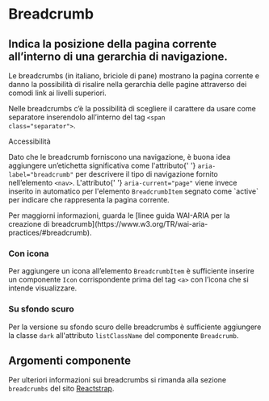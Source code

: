 
<Meta title='Documentazione/Menu di navigazione/Breadcrumb' of={Breadcrumb} />

# Breadcrumb

## Indica la posizione della pagina corrente all’interno di una gerarchia di navigazione.

Le breadcrumbs (in italiano, briciole di pane) mostrano la pagina corrente e danno la possibilità di risalire nella gerarchia delle pagine attraverso dei comodi link ai livelli superiori.

Nelle breadcrumbs c’è la possibilità di scegliere il carattere da usare come separatore inserendolo all’interno del tag <code>&lt;span class="separator"&gt;</code>.

<div className='docs'>
  <Callout color='success'>
    <CalloutTitle>Accessibilità</CalloutTitle>
    <CalloutText>
      <p>
        Dato che le breadcrumb forniscono una navigazione, è buona idea
        aggiungere un’etichetta significativa come l'attributo{' '}
        <code>aria-label="breadcrumb"</code> per descrivere il tipo di
        navigazione fornito nell’elemento <code>&lt;nav&gt;</code>. L'attributo{' '}
        <code>aria-current="page"</code> viene invece inserito in automatico per
        l'elemento <code>BreadcrumbItem</code> segnato come `active` per
        indicare che rappresenta la pagina corrente.
      </p>
      <p>
        Per maggiorni informazioni, guarda le [linee guida WAI-ARIA per la
        creazione di
        breadcrumb](https://www.w3.org/TR/wai-aria-practices/#breadcrumb).
      </p>
    </CalloutText>
  </Callout>
</div>

<Preview>
  <Story id='componenti-breadcrumb--esempi' />
</Preview>

### Con icona

Per aggiungere un icona all’elemento `BreadcrumbItem` è sufficiente inserire un componente `Icon` corrispondente prima del tag <code>&lt;a&gt;</code> con l’icona che si intende visualizzare.

<Preview>
  <Story id='componenti-breadcrumb--con-icone' />
</Preview>

### Su sfondo scuro

Per la versione su sfondo scuro delle breadcrumbs è sufficiente aggiungere la classe `dark` all'attributo `listClassName` del componente `Breadcrumb`.

<Preview>
  <Story id='componenti-breadcrumb--su-sfondo-scuro' />
</Preview>

## Argomenti componente

Per ulteriori informazioni sui breadcrumbs si rimanda alla sezione `breadcrumbs` del sito [Reactstrap](https://reactstrap.github.io/components/breadcrumbs/).
